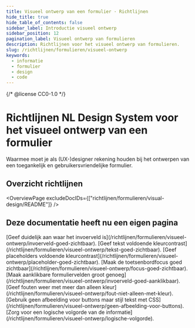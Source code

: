 ```yaml
---
title: Visueel ontwerp van een formulier · Richtlijnen
hide_title: true
hide_table_of_contents: false
sidebar_label: Introductie visueel ontwerp
sidebar_position: 12
pagination_label: Visueel ontwerp van formulieren
description: Richtlijnen voor het visueel ontwerp van formulieren.
slug: /richtlijnen/formulieren/visueel-ontwerp
keywords:
  - informatie
  - formulier
  - design
  - code
---
```


{/* @license CC0-1.0 */}


# Richtlijnen NL Design System voor het visueel ontwerp van een formulier

Waarmee moet je als (UX-)designer rekening houden bij het ontwerpen van een toegankelijk en gebruikersvriendelijke formulier.

## Overzicht richtlijnen

<OverviewPage excludeDocIDs={["richtlijnen/formulieren/visual-design/README"]} />

## Deze documentatie heeft nu een eigen pagina

<FragmentRedirect id="geef-duidelijk-aan-waar-een-invoerveld-is">
  [Geef duidelijk aan waar het invoerveld is](/richtlijnen/formulieren/visueel-ontwerp/invoerveld-goed-zichtbaar).
</FragmentRedirect>
<FragmentRedirect id="geef-tekst-voldoende-kleurcontrast">
  [Geef tekst voldoende kleurcontrast](/richtlijnen/formulieren/visueel-ontwerp/tekst-goed-zichtbaar).
</FragmentRedirect>
<FragmentRedirect id="geef-placeholders-voldoende-kleurcontrast">
  [Geef placeholders voldoende kleurcontrast](/richtlijnen/formulieren/visueel-ontwerp/placeholder-goed-zichtbaar).
</FragmentRedirect>
<FragmentRedirect id="maak-toetsenbord-focus-goed-zichtbaar">
  [Maak de toetsenbordfocus goed zichtbaar](/richtlijnen/formulieren/visueel-ontwerp/focus-goed-zichtbaar).
</FragmentRedirect>
<FragmentRedirect id="maak-aanklikbare-formuliervelden-groot-genoeg">
  [Maak aanklikbare formuliervelden groot genoeg](/richtlijnen/formulieren/visueel-ontwerp/invoerveld-goed-aanklikbaar).
</FragmentRedirect>
<FragmentRedirect id="geef-fouten-weer-met-meer-dan-alleen-kleur">
  [Geef fouten weer met meer dan alleen kleur](/richtlijnen/formulieren/visueel-ontwerp/fout-niet-alleen-met-kleur).
</FragmentRedirect>
<FragmentRedirect id="gebruik-geen-afbeelding-voor-knoppen-maar-stijl-tekst-met-css">
  [Gebruik geen afbeelding voor buttons maar stijl tekst met
  CSS](/richtlijnen/formulieren/visueel-ontwerp/geen-afbeelding-voor-buttons).
</FragmentRedirect>
<FragmentRedirect id="zorg-voor-een-logische-volgorde-van-de-informatie">
  [Zorg voor een logische volgorde van de informatie](/richtlijnen/formulieren/visueel-ontwerp/logische-volgorde).
</FragmentRedirect>

<FooterInfo />
